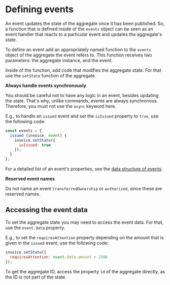 
# Defining events

An event updates the state of the aggregate once it has been published. So, a function that is defined inside of the `events` object can be seen as an event handler that reacts to a particular event and updates the aggregate's state.

To define an event add an appropriately named function to the `events` object of the aggregate the event refers to. This function receives two parameters: the aggregate instance, and the event.

Inside of the function, add code that modifies the aggregate state. For that use the `setState` function of the aggregate.

<Hint type='warning'>

  **Always handle events synchronously**

  You should be careful not to have any logic in an event, besides updating the state. That's why, unlike commands, events are always synchronous. Therefore, you must not use the `async` keyword here.

</Hint>

E.g., to handle an `issued` event and set the `isIssued` property to `true`, use the following code:

```javascript
const events = {
  issued (invoice, event) {
    invoice.setState({
      isIssued: true
    });
  }
};
```

For a detailed list of an event's properties, see the [data structure of events](../../data-structures/events/).

<Hint type='warning'>

  **Reserved event names**

  Do not name an event `transferredOwnership` or `authorized`, since these are reserved names.
  
</Hint>

## Accessing the event data

To set the aggregate state you may need to access the event data. For that, use the `event.data` property.

E.g., to set the `requiresAttention` property depending on the amount that is given in the `issued` event, use the following code:

```javascript
invoice.setState({
  requiresAttention: event.data.amount > 2500
});
```

To get the aggregate ID, access the property `id` of the aggregate directly, as the ID is not part of the state.
